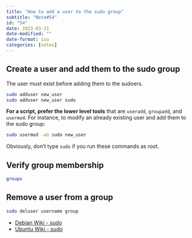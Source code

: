 ```yaml
---
title: "How to add a user to the sudo group"
subtitle: "Note#54"
id: "54"
date: 2023-03-31
date-modified: ""
date-format: iso
categories: [notes]
---
```

## Create a user and add them to the sudo group

The user must exist before adding them to the sudoers.

```bash
sudo adduser new_user
sudo adduser new_user sudo
```

**For a script, prefer the lower level tools** that are `useradd`, `groupadd`, and `usermod`. For instance, to modify an already existing user and add them to the sudo group:

```bash
sudo usermod -aG sudo new_user
```

Obviously, don't type `sudo` if you run these commands as root.

## Verify group membership

```bash
groups
```

## Remove a user from a group

```bash
sudo deluser username group
```

* [Debian Wiki - sudo](https://wiki.debian.org/sudo/)
* [Ubuntu Wiki - sudo](https://doc.ubuntu-fr.org/sudo)
